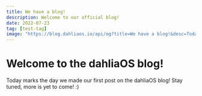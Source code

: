 ```yaml
---
title: We have a blog!
description: Welcome to our official blog!
date: 2022-07-23
tag: [test-tag]
image: "https://blog.dahliaos.io/api/og?title=We have a blog!&desc=Today marks the day we made our first post on the dahliaOS blog! Stay tuned, more is yet to come!"
---
```


# Welcome to the dahliaOS blog!

Today marks the day we made our first post on the dahliaOS blog! Stay tuned, more is yet to come! :)
